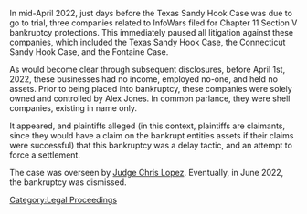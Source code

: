 In mid-April 2022, just days before the Texas Sandy Hook Case was due to go to trial, three companies related to InfoWars filed for Chapter 11 Section V bankruptcy protections. This immediately paused all litigation against these companies, which included the Texas Sandy Hook Case, the Connecticut Sandy Hook Case, and the Fontaine Case.

As would become clear through subsequent disclosures, before April 1st, 2022, these businesses had no income, employed no-one, and held no assets. Prior to being placed into bankruptcy, these companies were solely owned and controlled by Alex Jones. In common parlance, they were shell companies, existing in name only.

It appeared, and plaintiffs alleged (in this context, plaintiffs are claimants, since they would have a claim on the bankrupt entities assets if their claims were successful) that this bankruptcy was a delay tactic, and an attempt to force a settlement.

The case was overseen by [[Judge Chris Lopez]]. Eventually, in June 2022, the bankruptcy was dismissed.

[[Category:Legal Proceedings]]